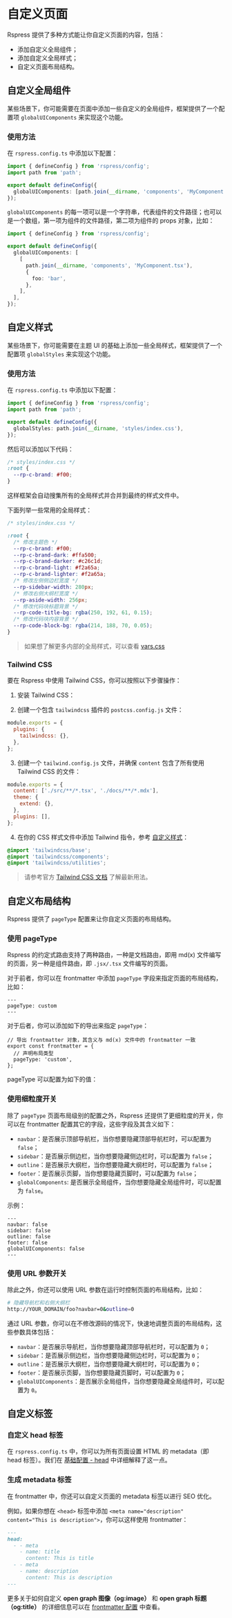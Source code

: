 
# 自定义页面

Rspress 提供了多种方式能让你自定义页面的内容，包括：

- 添加自定义全局组件；
- 添加自定义全局样式；
- 自定义页面布局结构。

## 自定义全局组件

某些场景下，你可能需要在页面中添加一些自定义的全局组件，框架提供了一个配置项 `globalUIComponents` 来实现这个功能。

### 使用方法

在 `rspress.config.ts` 中添加以下配置：

```ts title="rspress.config.ts"
import { defineConfig } from 'rspress/config';
import path from 'path';

export default defineConfig({
  globalUIComponents: [path.join(__dirname, 'components', 'MyComponent.tsx')],
});
```

`globalUIComponents` 的每一项可以是一个字符串，代表组件的文件路径；也可以是一个数组，第一项为组件的文件路径，第二项为组件的 props 对象，比如：

```ts title="rspress.config.ts"
import { defineConfig } from 'rspress/config';

export default defineConfig({
  globalUIComponents: [
    [
      path.join(__dirname, 'components', 'MyComponent.tsx'),
      {
        foo: 'bar',
      },
    ],
  ],
});
```


<GlobalUIComponents />

## 自定义样式

某些场景下，你可能需要在主题 UI 的基础上添加一些全局样式，框架提供了一个配置项 `globalStyles` 来实现这个功能。

### 使用方法

在 `rspress.config.ts` 中添加以下配置：

```ts title="rspress.config.ts"
import { defineConfig } from 'rspress/config';
import path from 'path';

export default defineConfig({
  globalStyles: path.join(__dirname, 'styles/index.css'),
});
```

然后可以添加以下代码：

```css
/* styles/index.css */
:root {
  --rp-c-brand: #f00;
}
```

这样框架会自动搜集所有的全局样式并合并到最终的样式文件中。

下面列举一些常用的全局样式：

```css
/* styles/index.css */

:root {
  /* 修改主题色 */
  --rp-c-brand: #f00;
  --rp-c-brand-dark: #ffa500;
  --rp-c-brand-darker: #c26c1d;
  --rp-c-brand-light: #f2a65a;
  --rp-c-brand-lighter: #f2a65a;
  /* 修改左侧侧边栏宽度 */
  --rp-sidebar-width: 280px;
  /* 修改右侧大纲栏宽度 */
  --rp-aside-width: 256px;
  /* 修改代码块标题背景 */
  --rp-code-title-bg: rgba(250, 192, 61, 0.15);
  /* 修改代码块内容背景 */
  --rp-code-block-bg: rgba(214, 188, 70, 0.05);
}
```

> 如果想了解更多内部的全局样式，可以查看 [vars.css](https://github.com/web-infra-dev/rspress/blob/main/packages/theme-default/src/styles/vars.css)

### Tailwind CSS

要在 Rspress 中使用 Tailwind CSS，你可以按照以下步骤操作：

1. 安装 Tailwind CSS：

<PackageManagerTabs command="install tailwindcss -D" />

2. 创建一个包含 `tailwindcss` 插件的 `postcss.config.js` 文件：

```js title="postcss.config.js"
module.exports = {
  plugins: {
    tailwindcss: {},
  },
};
```

3. 创建一个 `tailwind.config.js` 文件，并确保 `content` 包含了所有使用 Tailwind CSS 的文件：

```js title="tailwind.config.js"
module.exports = {
  content: ['./src/**/*.tsx', './docs/**/*.mdx'],
  theme: {
    extend: {},
  },
  plugins: [],
};
```

4. 在你的 CSS 样式文件中添加 Tailwind 指令，参考 [自定义样式](#自定义样式)：

```css title=styles/index.css
@import 'tailwindcss/base';
@import 'tailwindcss/components';
@import 'tailwindcss/utilities';
```

> 请参考官方 [Tailwind CSS 文档](https://tailwindcss.com/docs/installation/using-postcss) 了解最新用法。

## 自定义布局结构

Rspress 提供了 `pageType` 配置来让你自定义页面的布局结构。

### 使用 pageType

Rspress 的约定式路由支持了两种路由，一种是文档路由，即用 md(x) 文件编写的页面，另一种是组件路由，即 `.jsx/.tsx` 文件编写的页面。

对于前者，你可以在 frontmatter 中添加 `pageType` 字段来指定页面的布局结构，比如：

```mdx title="foo.mdx"
---
pageType: custom
---
```

对于后者，你可以添加如下的导出来指定 `pageType`：

```tsx title="foo.tsx"
// 导出 frontmatter 对象，其含义与 md(x) 文件中的 frontmatter 一致
export const frontmatter = {
  // 声明布局类型
  pageType: 'custom',
};
```

pageType 可以配置为如下的值：


<PageType />

### 使用细粒度开关

除了 `pageType` 页面布局级别的配置之外，Rspress 还提供了更细粒度的开关，你可以在 frontmatter 配置其它的字段，这些字段及其含义如下：

- `navbar`：是否展示顶部导航栏，当你想要隐藏顶部导航栏时，可以配置为 `false`；
- `sidebar`：是否展示侧边栏，当你想要隐藏侧边栏时，可以配置为 `false`；
- `outline`：是否展示大纲栏，当你想要隐藏大纲栏时，可以配置为 `false`；
- `footer`：是否展示页脚，当你想要隐藏页脚时，可以配置为 `false`；
- `globalComponents`: 是否展示全局组件，当你想要隐藏全局组件时，可以配置为 `false`。

示例：

```mdx title="foo.mdx"
---
navbar: false
sidebar: false
outline: false
footer: false
globalUIComponents: false
---
```

### 使用 URL 参数开关

除此之外，你还可以使用 URL 参数在运行时控制页面的布局结构，比如：

```bash
# 隐藏导航栏和右侧大纲栏
http://YOUR_DOMAIN/foo?navbar=0&outline=0
```

通过 URL 参数，你可以在不修改源码的情况下，快速地调整页面的布局结构，这些参数具体包括：

- `navbar`：是否展示导航栏，当你想要隐藏顶部导航栏时，可以配置为 `0`；
- `sidebar`：是否展示侧边栏，当你想要隐藏侧边栏时，可以配置为 `0`；
- `outline`：是否展示大纲栏，当你想要隐藏大纲栏时，可以配置为 `0`；
- `footer`：是否展示页脚，当你想要隐藏页脚时，可以配置为 `0`；
- `globalUIComponents`：是否展示全局组件，当你想要隐藏全局组件时，可以配置为 `0`。

## 自定义标签

### 自定义 head 标签

在 `rspress.config.ts` 中，你可以为所有页面设置 HTML 的 metadata（即 head 标签）。我们在 [基础配置 - head](/api/config/config-basic#head) 中详细解释了这一点。

### 生成 metadata 标签

在 frontmatter 中，你还可以自定义页面的 metadata 标签以进行 SEO 优化。

例如，如果你想在 `<head>` 标签中添加 `<meta name="description" content="This is description">`，你可以这样使用 frontmatter：

```md title="example.mdx"
---
head:
  - - meta
    - name: title
      content: This is title
  - - meta
    - name: description
      content: This is description
---
```

更多关于如何自定义 **open graph 图像（og:image）** 和 **open graph 标题（og:title）** 的详细信息可以在 [frontmatter 配置](/api/config/config-frontmatter#head) 中查看。

